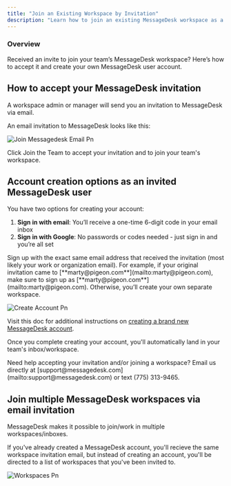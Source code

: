 ```yaml
---
title: "Join an Existing Workspace by Invitation"
description: "Learn how to join an existing MessageDesk workspace as a new team member via email invitation."
---
```


### Overview

Received an invite to join your team’s MessageDesk workspace? Here’s how to accept it and create your own MessageDesk user account.

## How to accept your MessageDesk invitation

A workspace admin or manager will send you an invitation to MessageDesk via email.

An email invitation to MessageDesk looks like this:

![Join Messagedesk Email Pn](/docs-main/images/join-messagedesk-email.png)

Click Join the Team to accept your invitation and to join your team's workspace.

## Account creation options as an invited MessageDesk user

You have two options for creating your account:

1. **Sign in with email**: You’ll receive a one-time 6-digit code in your email inbox
2. **Sign in with Google**: No passwords or codes needed - just sign in and you’re all set

<Warning>
  Sign up with the exact same email address that received the invitation (most likely your work or organization email). For example, if your original invitation came to [**marty@pigeon.com**](mailto:marty@pigeon.com), make sure to sign up as [**marty@pigeon.com**](mailto:marty@pigeon.com). Otherwise, you’ll create your own separate workspace.
</Warning>

![Create Account Pn](/docs-main/images/create-account.png)

Visit this doc for additional instructions on [creating a brand new MessageDesk account](/get-started/sign-up).

Once you complete creating your account, you'll automatically land in your team's inbox/workspace.

<Note>
  Need help accepting your invitation and/or joining a workspace? Email us directly at [support@messagedesk.com](mailto:support@messagedesk.com) or text (775) 313-9465.
</Note>

## Join multiple MessageDesk workspaces via email invitation

MessageDesk makes it possible to join/work in multiple workspaces/inboxes.

If you've already created a MessageDesk account, you'll recieve the same workspace invitation email, but instead of creating an account, you'll be directed to a list of workspaces that you've been invited to.

![Workspaces Pn](/docs-main/images/workspaces.png)